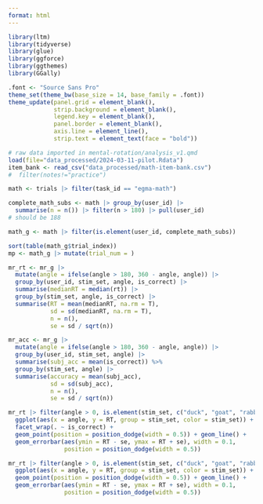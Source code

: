 ```yaml
---
format: html
---
```


```r
library(ltm)
library(tidyverse)
library(glue)
library(ggforce)
library(ggthemes)
library(GGally)

.font <- "Source Sans Pro"
theme_set(theme_bw(base_size = 14, base_family = .font))
theme_update(panel.grid = element_blank(),
             strip.background = element_blank(),
             legend.key = element_blank(),
             panel.border = element_blank(),
             axis.line = element_line(),
             strip.text = element_text(face = "bold"))
```

```r
# raw data imported in mental-rotation/analysis_v1.qmd
load(file="data_processed/2024-03-11-pilot.Rdata")
item_bank <- read_csv("data_processed/math-item-bank.csv") 
#  filter(notes!="practice")

math <- trials |> filter(task_id == "egma-math")

complete_math_subs <- math |> group_by(user_id) |> 
  summarise(n = n()) |> filter(n > 180) |> pull(user_id) 
# should be 188

math_g <- math |> filter(is.element(user_id, complete_math_subs))
```

```r
sort(table(math_g$trial_index))
mp <- math_g |> mutate(trial_num = )
```



```r
mr_rt <- mr_g |>
  mutate(angle = ifelse(angle > 180, 360 - angle, angle)) |>
  group_by(user_id, stim_set, angle, is_correct) |>
  summarise(medianRT = median(rt)) |>
  group_by(stim_set, angle, is_correct) |>
  summarise(RT = mean(medianRT, na.rm = T),
            sd = sd(medianRT, na.rm = T),
            n = n(),
            se = sd / sqrt(n))

mr_acc <- mr_g |>
  mutate(angle = ifelse(angle > 180, 360 - angle, angle)) |>
  group_by(user_id, stim_set, angle) |>
  summarise(subj_acc = mean(is_correct)) %>%
  group_by(stim_set, angle) |>
  summarise(accuracy = mean(subj_acc),
            sd = sd(subj_acc),
            n = n(),
            se = sd / sqrt(n))
```



```r
mr_rt |> filter(angle > 0, is.element(stim_set, c("duck", "goat", "rabbit"))) |>
  ggplot(aes(x = angle, y = RT, group = stim_set, color = stim_set)) +
  facet_wrap(. ~ is_correct) +
  geom_point(position = position_dodge(width = 0.5)) + geom_line() +
  geom_errorbar(aes(ymin = RT - se, ymax = RT + se), width = 0.1,
                position = position_dodge(width = 0.5))

mr_rt |> filter(angle > 0, is.element(stim_set, c("duck", "goat", "rabbit")), is_correct) |>
  ggplot(aes(x = angle, y = RT, group = stim_set, color = stim_set)) +
  geom_point(position = position_dodge(width = 0.5)) + geom_line() +
  geom_errorbar(aes(ymin = RT - se, ymax = RT + se), width = 0.1,
                position = position_dodge(width = 0.5))
```


